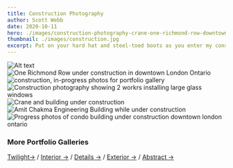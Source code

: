 ```yaml
---
title: Construction Photography
author: Scott Webb
date: 2020-10-11
hero: ./images/construction-photography-crane-one-richmond-row-downtown-london.jpg
thumbnail: ./images/construction.jpg
excerpt: Put on your hard hat and steel-toed boots as you enter my construction photography gallery. Construction photography doesn’t have to be limited to sub-par smartphone photos. Is there an important milestone happening within construction? Why not capture it with my help. If you’re a construction company, you have an amazing opportunity right now to separate yourself from the competition with professional in-progress images like the ones here.
---
```


<div className="Image__Small">
  <img
    src="./images/construction-photography-in-progress-downtown-london-fanshawe-campus-phase-2-1.jpg"
    title="Logo Title Text 1"
    alt="Alt text"
  />
</div>

<div className="Image__Small">
  <img
    src="./images/construction-photography-scott-webb-gallery-thumb.jpg"
    title="One Richmond Row under construction in downtown London Ontario"
    alt="One Richmond Row under construction in downtown London Ontario"
  />
</div>

<div className="Image__Large">
  <img
    src="./images/more-construction-in-progress-portfolio-images.jpg"
    title="construction, in-progress photos for portfolio gallery"
    alt="construction, in-progress photos for portfolio gallery"
  />
</div>

<div className="Image__Small">
  <img
    src="./images/construction-photography-workers-glass-install.jpg"
    title="Construction photography showing 2 workrs installing large glass windows"
    alt="Construction photography showing 2 workrs installing large glass windows"
  />
</div>

<div className="Image__Medium">
  <img
    src="./images/construction-photography-crane-one-richmond-row-downtown-london.jpg"
    title="Crane and building under construction"
    alt="Crane and building under construction"
  />
</div>

<div className="Image__Medium">
  <img
    src="./images/engineering_building_construction_photo-10.jpg"
    title="Amit Chakma Engineering Building while under construction"
    alt="Amit Chakma Engineering Building while under construction"
  />
</div>

<div className="Image__Large">
  <img
    src="./images/progress-photography-condo-building-downtown-london.jpg"
    title="Progress photos of condo building under construction downtown london ontario"
    alt="Progress photos of condo building under construction downtown london ontario"
  />
</div>

### More Portfolio Galleries

[Twilight→](/twilight-photography) / [Interior →](/interiors-photography) / [Details →](/detail-photography) / [Exterior →](/exterior-photography) / [Abstract →](/abstract-architecture-art) 